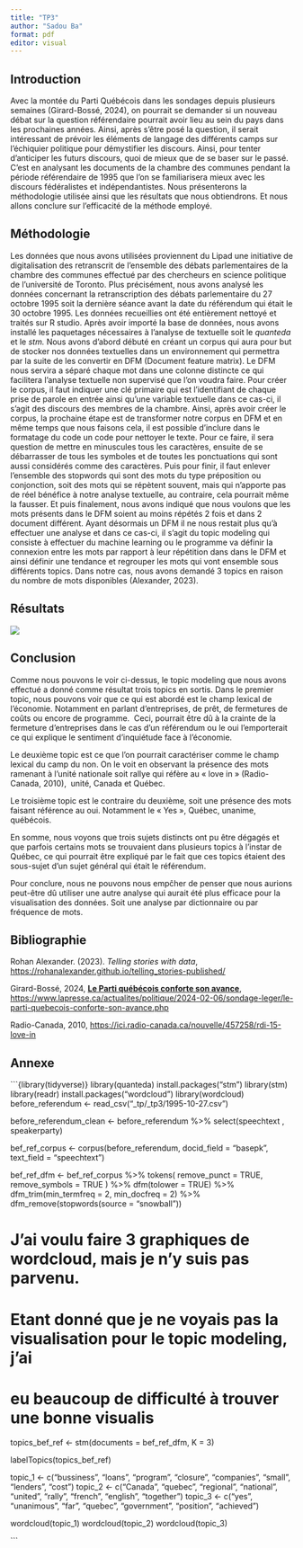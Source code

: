 ```yaml
---
title: "TP3"
author: "Sadou Ba"
format: pdf
editor: visual
---
```


## Introduction

Avec la montée du Parti Québécois dans les sondages depuis plusieurs semaines (Girard-Bossé, 2024), on pourrait se demander si un nouveau débat sur la question référendaire pourrait avoir lieu au sein du pays dans les prochaines années. Ainsi, après s’être posé la question, il serait intéressant de prévoir les éléments de langage des différents camps sur l’échiquier politique pour démystifier les discours. Ainsi, pour tenter d’anticiper les futurs discours, quoi de mieux que de se baser sur le passé. C’est en analysant les documents de la chambre des communes pendant la période référendaire de 1995 que l’on se familiarisera mieux avec les discours fédéralistes et indépendantistes. Nous présenterons la méthodologie utilisée ainsi que les résultats que nous obtiendrons. Et nous allons conclure sur l’efficacité de la méthode employé.

## Méthodologie

Les données que nous avons utilisées proviennent du Lipad une initiative de digitalisation des retranscrit de l’ensemble des débats parlementaires de la chambre des communes effectué par des chercheurs en science politique de l’université de Toronto. Plus précisément, nous avons analysé les données concernant la retranscription des débats parlementaire du 27 octobre 1995 soit la dernière séance avant la date du référendum qui était le 30 octobre 1995. Les données recueillies ont été entièrement nettoyé et traités sur R studio. Après avoir importé la base de données, nous avons installé les paquetages nécessaires à l’analyse de textuelle soit le *quanteda* et le *stm.* Nous avons d’abord débuté en créant un corpus qui aura pour but de stocker nos données textuelles dans un environnement qui permettra par la suite de les convertir en DFM (Document feature matrix). Le DFM nous servira a séparé chaque mot dans une colonne distincte ce qui facilitera l’analyse textuelle non supervisé que l’on voudra faire. Pour créer le corpus, il faut indiquer une clé primaire qui est l’identifiant de chaque prise de parole en entrée ainsi qu’une variable textuelle dans ce cas-ci, il s’agit des discours des membres de la chambre. Ainsi, après avoir créer le corpus, la prochaine étape est de transformer notre corpus en DFM et en même temps que nous faisons cela, il est possible d’inclure dans le formatage du code un code pour nettoyer le texte. Pour ce faire, il sera question de mettre en minuscules tous les caractères, ensuite de se débarrasser de tous les symboles et de toutes les ponctuations qui sont aussi considérés comme des caractères. Puis pour finir, il faut enlever l’ensemble des stopwords qui sont des mots du type préposition ou conjonction, soit des mots qui se répètent souvent, mais qui n’apporte pas de réel bénéfice à notre analyse textuelle, au contraire, cela pourrait même la fausser. Et puis finalement, nous avons indiqué que nous voulons que les mots présents dans le DFM soient au moins répétés 2 fois et dans 2 document différent. Ayant désormais un DFM il ne nous restait plus qu’à effectuer une analyse et dans ce cas-ci, il s’agit du topic modeling qui consiste à effectuer du machine learning ou le programme va définir la connexion entre les mots par rapport à leur répétition dans dans le DFM et ainsi définir une tendance et regrouper les mots qui vont ensemble sous différents topics. Dans notre cas, nous avons demandé 3 topics en raison du nombre de mots disponibles (Alexander, 2023).

## Résultats

![](images/topics.png)

## Conclusion

Comme nous pouvons le voir ci-dessus, le topic modeling que nous avons effectué a donné comme résultat trois topics en sortis. Dans le premier topic, nous pouvons voir que ce qui est abordé est le champ lexical de l’économie. Notamment en parlant d’entreprises, de prêt, de fermetures de coûts ou encore de programme.  Ceci, pourrait être dû à la crainte de la fermeture d’entreprises dans le cas d’un référendum ou le oui l’emporterait ce qui explique le sentiment d’inquiétude face à l’économie.

Le deuxième topic est ce que l’on pourrait caractériser comme le champ lexical du camp du non. On le voit en observant la présence des mots ramenant à l’unité nationale soit rallye qui réfère au « love in » (Radio-Canada, 2010),  unité, Canada et Québec.

Le troisième topic est le contraire du deuxième, soit une présence des mots faisant référence au oui. Notamment le « Yes », Québec, unanime, québécois.

En somme, nous voyons que trois sujets distincts ont pu être dégagés et que parfois certains mots se trouvaient dans plusieurs topics à l’instar de Québec, ce qui pourrait être expliqué par le fait que ces topics étaient des sous-sujet d’un sujet général qui était le référendum.

Pour conclure, nous ne pouvons nous empĉher de penser que nous aurions peut-être dû utiliser une autre analyse qui aurait été plus efficace pour la visualisation des données. Soit une analyse par dictionnaire ou par fréquence de mots.

## Bibliographie

Rohan Alexander. (2023). *Telling stories with data*, <https://rohanalexander.github.io/telling_stories-published/>

Girard-Bossé, 2024, [**Le Parti québécois conforte son avance**]{.underline}, <https://www.lapresse.ca/actualites/politique/2024-02-06/sondage-leger/le-parti-quebecois-conforte-son-avance.php>

Radio-Canada, 2010, <https://ici.radio-canada.ca/nouvelle/457258/rdi-15-love-in>

## Annexe

\`\`\`{library(tidyverse)} library(quanteda) install.packages("stm") library(stm) library(readr) install.packages("wordcloud") library(wordcloud) before_referendum \<- read_csv("\_tp/\_tp3/1995-10-27.csv")

before_referendum_clean \<- before_referendum %\>% select(speechtext , speakerparty)

bef_ref_corpus \<- corpus(before_referendum, docid_field = "basepk", text_field = "speechtext")

bef_ref_dfm \<- bef_ref_corpus %\>% tokens( remove_punct = TRUE, remove_symbols = TRUE ) %\>% dfm(tolower = TRUE) %\>% dfm_trim(min_termfreq = 2, min_docfreq = 2) %\>% dfm_remove(stopwords(source = "snowball"))

# J'ai voulu faire 3 graphiques de wordcloud, mais je n'y suis pas parvenu.

# Etant donné que je ne voyais pas la visualisation pour le topic modeling, j'ai

# eu beaucoup de difficulté à trouver une bonne visualis

topics_bef_ref \<- stm(documents = bef_ref_dfm, K = 3)

labelTopics(topics_bef_ref)

topic_1 \<- c("bussiness", "loans", "program", "closure", "companies", "small", "lenders", "cost") topic_2 \<- c("Canada", "quebec", "regional", "national", "united", "rally", "french", "english", "together") topic_3 \<- c("yes", "unanimous", "far", "quebec", "government", "position", "achieved")

wordcloud(topic_1) wordcloud(topic_2) wordcloud(topic_3)

\`\`\`
